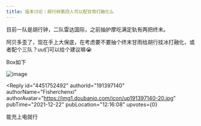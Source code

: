 ```yaml
---
title: 版本讨论｜胡行钟第四人可以配甘雨打融化么
---
```



<Forum groupName="原神" groupUrl="https://www.douban.com/group/genshin/" archivedAt="2025-05-16T16:55:06.418Z">
  <Post
    id="256229578"
    title="版本讨论｜胡行钟第四人可以配甘雨打融化么"
    url="https://www.douban.com/group/topic/256229578/?_spm_id=MTYwNzAzMTE2"
    pubTime="2021-12-22"
    highlightUserId="191397140"
  >
目前一队是胡行钟，二队雷达国际，之前抽护摩吃满定轨有两把终末。

阿贝多歪了，现在手上大保底，在考虑要不要抽个终末甘雨给胡行挂冰打融化，或者配个三队？uu们可以给个建议嘛😭

Box如下

![image](https://img3.doubanio.com/view/group_topic/l/public/p518221302.webp)

<Reply
  id="4451752492"
  authorId="191397140"
  authorName="Fisherchenxi"
  authorAvatar="https://img1.doubanio.com/icon/up191397140-20.jpg"
  pubTime="2021-12-22"
  pubLocation="12:16:08"
  upvotes={0}
>
能充上电就行
</Reply>
  </Post>
</Forum>

